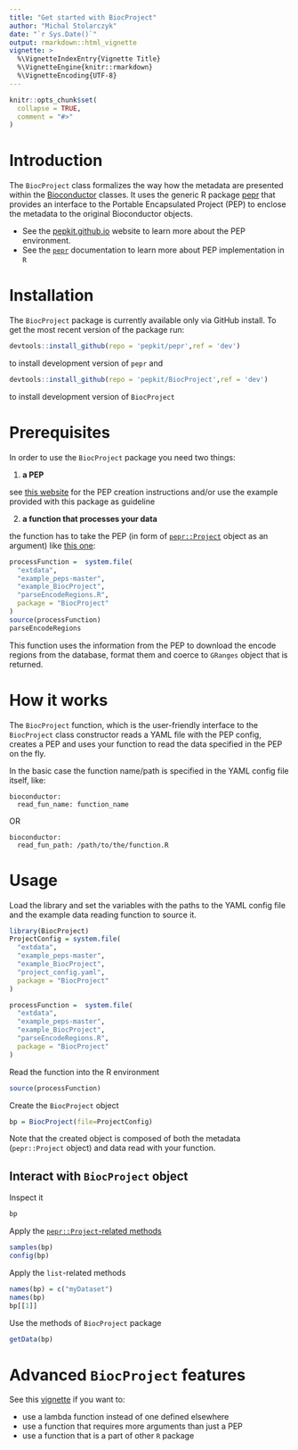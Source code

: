 ```yaml
---
title: "Get started with BiocProject"
author: "Michal Stolarczyk"
date: "`r Sys.Date()`"
output: rmarkdown::html_vignette
vignette: >
  %\VignetteIndexEntry{Vignette Title}
  %\VignetteEngine{knitr::rmarkdown}
  %\VignetteEncoding{UTF-8}
---
```


```r
knitr::opts_chunk$set(
  collapse = TRUE,
  comment = "#>"
)
```

# Introduction

The `BiocProject` class formalizes the way how the metadata are presented within the [Bioconductor](https://www.bioconductor.org/) classes. It uses the generic R package [pepr](http://code.databio.org/pepr/) that provides an interface to the Portable Encapsulated Project (PEP) to enclose the metadata to the original Bioconductor objects. 

* See the [pepkit.github.io](https://pepkit.github.io/) website to learn more about the PEP environment.
* See the [`pepr`](http://code.databio.org/pepr/) documentation to learn more about PEP implementation in `R`

# Installation

The `BiocProject` package is currently available only via GitHub install. To get the most recent version of the package run:

```r
devtools::install_github(repo = 'pepkit/pepr',ref = 'dev')
```

to install development version of `pepr` and 

```r
devtools::install_github(repo = 'pepkit/BiocProject',ref = 'dev')
```

to install development version of `BiocProject`

# Prerequisites

In order to use the `BiocProject` package you need two things:

1. **a PEP**

see [this website](https://pepkit.github.io/docs/simple_example/) for the PEP creation instructions and/or use the example provided with this package as guideline

2. **a function that processes your data**

the function has to take the PEP (in form of [`pepr::Project`](http://code.databio.org/pepr/reference/Project-class.html) object as an argument) like [this one](https://raw.githubusercontent.com/pepkit/example_peps/master/example_BiocProject/parseEncodeRegions.R):

```r
processFunction =  system.file(
  "extdata",
  "example_peps-master",
  "example_BiocProject",
  "parseEncodeRegions.R",
  package = "BiocProject"
)
source(processFunction)
parseEncodeRegions
```
This function uses the information from the PEP to download the encode regions from the database, format them and coerce to `GRanges` object that is returned.

# How it works

The `BiocProject` function, which is the user-friendly interface to the `BiocProject` class constructor reads a YAML file with the PEP config, creates a PEP and uses your function to read the data specified in the PEP on the fly. 

In the basic case the function name/path is specified in the YAML config file itself, like:

```
bioconductor:
  read_fun_name: function_name
```

OR

```
bioconductor:
  read_fun_path: /path/to/the/function.R
```

# Usage
Load the library and set the variables with the paths to the YAML config file and the example data reading function to source it.
```r
library(BiocProject)
ProjectConfig = system.file(
  "extdata",
  "example_peps-master",
  "example_BiocProject",
  "project_config.yaml",
  package = "BiocProject"
)

processFunction =  system.file(
  "extdata",
  "example_peps-master",
  "example_BiocProject",
  "parseEncodeRegions.R",
  package = "BiocProject"
)
```
Read the function into the R environment
```r
source(processFunction)
```
Create the `BiocProject` object
```r
bp = BiocProject(file=ProjectConfig)
```
Note that the created object is composed of both the metadata (`pepr::Project` object) and data read with your function.

## Interact with `BiocProject` object
Inspect it
```r
bp
```
Apply the [`pepr::Project`-related methods](http://code.databio.org/pepr/reference/index.html)
```r
samples(bp)
config(bp)
```
Apply the `list`-related methods
```r
names(bp) = c("myDataset")
names(bp)
bp[[1]]
```
Use the methods of `BiocProject` package
```r
getData(bp)
```

# Advanced `BiocProject` features

See this [vignette](./2advancedFeatures.html) if you want to:

* use a lambda function instead of one defined elsewhere
* use a function that requires more arguments than just a PEP
* use a function that is a part of other `R` package
